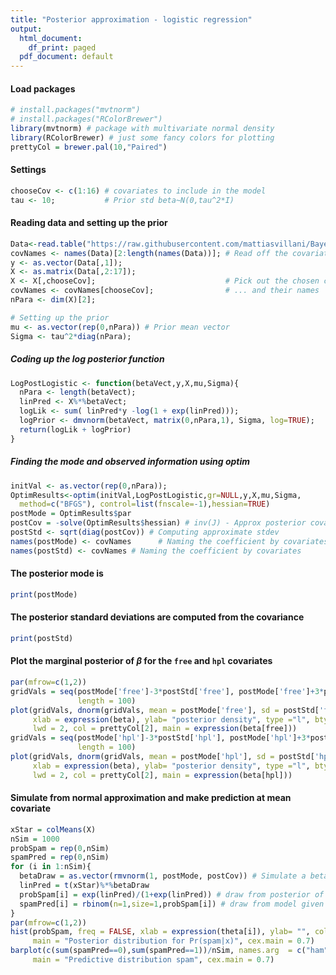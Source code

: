 ```yaml
---
title: "Posterior approximation - logistic regression"
output:
  html_document:
    df_print: paged
  pdf_document: default
---
```


#### Load packages
```r
# install.packages("mvtnorm") 
# install.packages("RColorBrewer") 
library(mvtnorm) # package with multivariate normal density
library(RColorBrewer) # just some fancy colors for plotting
prettyCol = brewer.pal(10,"Paired")
```

#### Settings
```r
chooseCov <- c(1:16) # covariates to include in the model
tau <- 10;           # Prior std beta~N(0,tau^2*I)
```

#### Reading data and setting up the prior
```r
Data<-read.table("https://raw.githubusercontent.com/mattiasvillani/BayesLearnCourse/master/Notebooks/R/SpamReduced.dat",header=TRUE) # Reduced spambase data (http://archive.ics.uci.edu/ml/datasets/Spambase/)
covNames <- names(Data)[2:length(names(Data))]; # Read off the covariate names
y <- as.vector(Data[,1]); 
X <- as.matrix(Data[,2:17]);
X <- X[,chooseCov];                             # Pick out the chosen covariates 
covNames <- covNames[chooseCov];                # ... and their names
nPara <- dim(X)[2];

# Setting up the prior
mu <- as.vector(rep(0,nPara)) # Prior mean vector
Sigma <- tau^2*diag(nPara);
```

##### Coding up the log posterior function
```r
LogPostLogistic <- function(betaVect,y,X,mu,Sigma){
  nPara <- length(betaVect);
  linPred <- X%*%betaVect;
  logLik <- sum( linPred*y -log(1 + exp(linPred)));
  logPrior <- dmvnorm(betaVect, matrix(0,nPara,1), Sigma, log=TRUE);
  return(logLik + logPrior)
}
```

##### Finding the mode and observed information using optim
```r
initVal <- as.vector(rep(0,nPara)); 
OptimResults<-optim(initVal,LogPostLogistic,gr=NULL,y,X,mu,Sigma,
  method=c("BFGS"), control=list(fnscale=-1),hessian=TRUE)
postMode = OptimResults$par
postCov = -solve(OptimResults$hessian) # inv(J) - Approx posterior covariance matrix
postStd <- sqrt(diag(postCov)) # Computing approximate stdev
names(postMode) <- covNames      # Naming the coefficient by covariates
names(postStd) <- covNames # Naming the coefficient by covariates
```

#### The posterior mode is
```r
print(postMode)
```

#### The posterior standard deviations are computed from the covariance
```r
print(postStd)
```
#### Plot the marginal posterior of $\beta$ for the ```free``` and ```hpl``` covariates
```r
par(mfrow=c(1,2))
gridVals = seq(postMode['free']-3*postStd['free'], postMode['free']+3*postStd['free'], 
               length = 100)
plot(gridVals, dnorm(gridVals, mean = postMode['free'], sd = postStd['free']), 
     xlab = expression(beta), ylab= "posterior density", type ="l", bty = "n", 
     lwd = 2, col = prettyCol[2], main = expression(beta[free]))
gridVals = seq(postMode['hpl']-3*postStd['hpl'], postMode['hpl']+3*postStd['hpl'], 
               length = 100)
plot(gridVals, dnorm(gridVals, mean = postMode['hpl'], sd = postStd['hpl']), 
     xlab = expression(beta), ylab= "posterior density", type ="l", bty = "n", 
     lwd = 2, col = prettyCol[2], main = expression(beta[hpl]))
```

#### Simulate from normal approximation and make prediction at mean covariate
```r
xStar = colMeans(X)
nSim = 1000
probSpam = rep(0,nSim)
spamPred = rep(0,nSim)
for (i in 1:nSim){
  betaDraw = as.vector(rmvnorm(1, postMode, postCov)) # Simulate a beta draw from approx post
  linPred = t(xStar)%*%betaDraw
  probSpam[i] = exp(linPred)/(1+exp(linPred)) # draw from posterior of Pr(spam|x)
  spamPred[i] = rbinom(n=1,size=1,probSpam[i]) # draw from model given probSpam[i]
}
par(mfrow=c(1,2))
hist(probSpam, freq = FALSE, xlab = expression(theta[i]), ylab= "", col = prettyCol[3],
     main = "Posterior distribution for Pr(spam|x)", cex.main = 0.7)
barplot(c(sum(spamPred==0),sum(spamPred==1))/nSim, names.arg  = c("ham","spam"), col = prettyCol[7],
     main = "Predictive distribution spam", cex.main = 0.7)
```
